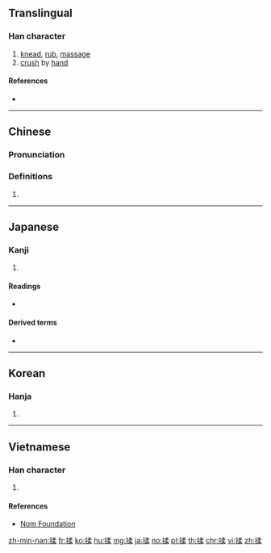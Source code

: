 ==Translingual==

===Han character===
{{Han char|rn=64|rad=手|as=09|sn=12|four=57094|canj=QNHD|ids=⿰扌柔}}

# [[knead]], [[rub]], [[massage]]
# [[crush]] by [[hand]]

====References====
* {{Han ref|kx=0441.100|dkj=12332|dj=0792.050|hdz=31926.100|uh=63C9|ud=25545|bh=B47C|bd=46204}}

----

==Chinese==
{{zh-forms}}

===Pronunciation===
{{zh-pron
|m=róu
|ma=y
|c=jau4,jau6
|h=pfs=
|md=
|mn=
|w=
|mc=y
|oc=y
|cat=
}}

===Definitions===
{{zh-hanzi}}

# {{rfdef|lang=zh}}

----

==Japanese==

===Kanji===
{{ja-kanji|grade=|rs=手09}}

# {{defn|lang=ja|sort=手09}}

====Readings====
* {{ja-readings|on=[[じゅう]] (jū)|kun=[[もむ]] (momu)}}

====Derived terms====
* {{l|ja|揉み上げ|tr=[[もみあげ]], momiage}}

----

==Korean==

===Hanja===
{{ko-hanja|hangeul=유|eumhun=|rv=yu|mr=yu|y=yu}}

# {{defn|lang=ko|sort=手09}}

----

==Vietnamese==

===Han character===
{{vi-hantu|rs=手09|nhu}}

# {{defn|lang=vi|sort=手09}}

====References====
* [http://nomfoundation.org/common/nom_details.php?codepoint=63c9 Nom Foundation]

[[zh-min-nan:揉]]
[[fr:揉]]
[[ko:揉]]
[[hu:揉]]
[[mg:揉]]
[[ja:揉]]
[[no:揉]]
[[pl:揉]]
[[th:揉]]
[[chr:揉]]
[[vi:揉]]
[[zh:揉]]